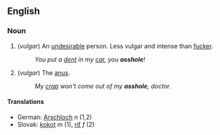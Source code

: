 == English ==

=== Noun ===

# (''vulgar'') An [[undesirable]] person.  Less vulgar and intense than [[fucker]].
#: ''You put a [[dent]] in my [[car]], you '''asshole'''!''
# (''vulgar'') The [[anus]].
#: ''My [[crap]] won't come out of my '''asshole''', doctor.''

==== Translations ====
*German: [[Arschloch]] ''n'' (1,2)
*Slovak: [[kokot#Slovak|kokot]] ''m'' (1), [[riť#Slovak|riť]] ''f'' (2)